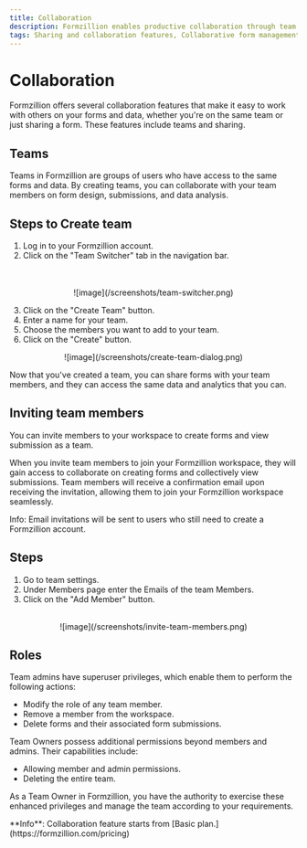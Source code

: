 ```yaml
---
title: Collaboration
description: Formzillion enables productive collaboration through team creation, form sharing, and efficient teamwork. It empowers users to gather input, work collectively, and achieve objectives effortlessly, internally and externally.
tags: Sharing and collaboration features, Collaborative form management, Teamwork on forms, docs, forms, submission, automate, backend, opensource, integrations, formzillion
---
```



# Collaboration

Formzillion offers several collaboration features that make it easy to work with others on your forms and data, whether you're on the same team or just sharing a form. These features include teams and sharing.

## Teams

Teams in Formzillion are groups of users who have access to the same forms and data. By creating teams, you can collaborate with your team members on form design, submissions, and data analysis.

## Steps to Create team

1. Log in to your Formzillion account.
2. Click on the "Team Switcher" tab in the navigation bar.

<br />
<br />
<center>![image](/screenshots/team-switcher.png)</center>

3. Click on the "Create Team" button.
4. Enter a name for your team.
5. Choose the members you want to add to your team.
6. Click on the "Create" button.

<center>![image](/screenshots/create-team-dialog.png)</center>

Now that you've created a team, you can share forms with your team members, and they can access the same data and analytics that you can.

## Inviting team members

You can invite members to your workspace to create forms and view submission as a team.

When you invite team members to join your Formzillion workspace, they will gain access to collaborate on creating forms and collectively view submissions.
Team members will receive a confirmation email upon receiving the invitation, allowing them to join your Formzillion workspace seamlessly.

Info: Email invitations will be sent to users who still need to create a Formzillion account.

## Steps

1. Go to team settings.
2. Under Members page enter the Emails of the team Members.
3. Click on the "Add Member" button.

<br />
<center>![image](/screenshots/invite-team-members.png)</center>

## Roles

Team admins have superuser privileges, which enable them to perform the following actions:

- Modify the role of any team member.
- Remove a member from the workspace.
- Delete forms and their associated form submissions.

Team Owners possess additional permissions beyond members and admins. Their capabilities include:

- Allowing member and admin permissions.
- Deleting the entire team.

As a Team Owner in Formzillion, you have the authority to exercise these enhanced privileges and manage the team according to your requirements.

<Callout type="info" emoji="ℹ️">
  **Info**: Collaboration feature starts from [Basic plan.](https://formzillion.com/pricing)
</Callout>
